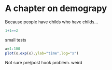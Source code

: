# A chapter on demograpy

Because people have childs who have childs...

```r
1+1==2
```

small tests

```r
x=1:100
plot(x,exp(x),ylab="time",log="x")
```

Not sure pre/post hook problem. weird
